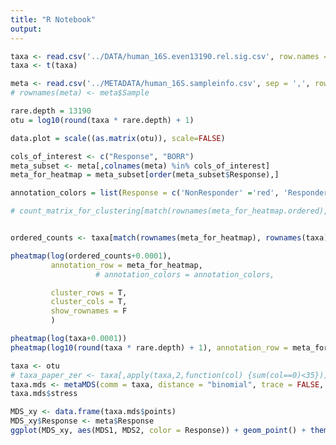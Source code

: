 ```yaml
---
title: "R Notebook"
output: 
---
```


```r
taxa <- read.csv('../DATA/human_16S.even13190.rel.sig.csv', row.names = 1)
taxa <- t(taxa)

meta <- read.csv('../METADATA/human_16S.sampleinfo.csv', sep = ',', row.names = 1)
# rownames(meta) <- meta$Sample

```

```r
rare.depth = 13190
otu = log10(round(taxa * rare.depth) + 1)

data.plot = scale((as.matrix(otu)), scale=FALSE)

```

```r
cols_of_interest <- c("Response", "BORR")
meta_subset <- meta[,colnames(meta) %in% cols_of_interest]
meta_for_heatmap = meta_subset[order(meta_subset$Response),]

annotation_colors = list(Response = c('NonResponder' ='red', 'Responder'="green"))

# count_matrix_for_clustering[match(rownames(meta_for_heatmap.ordered), rownames(count_matrix_for_clustering)),]


ordered_counts <- taxa[match(rownames(meta_for_heatmap), rownames(taxa)),]

pheatmap(log(ordered_counts+0.0001), 
         annotation_row = meta_for_heatmap,
                   # annotation_colors = annotation_colors,

         cluster_rows = T,
         cluster_cols = T,
         show_rownames = F
         )

pheatmap(log(taxa+0.0001))
pheatmap(log10(round(taxa * rare.depth) + 1), annotation_row = meta_for_heatmap, annotation_colors = annotation_colors,)


```


```r
taxa <- otu
# taxa_paper_zer <- taxa[,apply(taxa,2,function(col) {sum(col==0)<35})]
taxa.mds <- metaMDS(comm = taxa, distance = "binomial", trace = FALSE, autotransform = FALSE)
taxa.mds$stress

MDS_xy <- data.frame(taxa.mds$points)
MDS_xy$Response <- meta$Response
ggplot(MDS_xy, aes(MDS1, MDS2, color = Response)) + geom_point() + theme_bw()
```